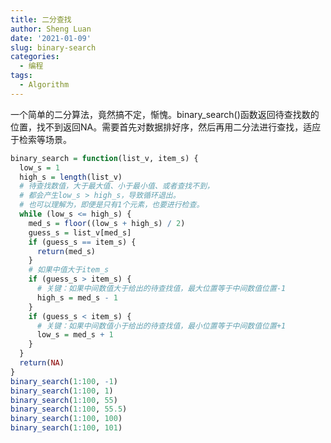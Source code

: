 ```yaml
---
title: 二分查找
author: Sheng Luan
date: '2021-01-09'
slug: binary-search
categories:
  - 编程
tags:
  - Algorithm
---
```


一个简单的二分算法，竟然搞不定，惭愧。binary_search()函数返回待查找数的位置，找不到返回NA。需要首先对数据排好序，然后再用二分法进行查找，适应于检索等场景。

```r
binary_search = function(list_v, item_s) {
  low_s = 1
  high_s = length(list_v)
  # 待查找数值，大于最大值、小于最小值、或者查找不到，
  # 都会产生low_s > high_s，导致循环退出。
  # 也可以理解为，即便是只有1个元素，也要进行检查。
  while (low_s <= high_s) {
    med_s = floor((low_s + high_s) / 2)
    guess_s = list_v[med_s]
    if (guess_s == item_s) {
      return(med_s)
    }
    # 如果中值大于item_s
    if (guess_s > item_s) {
      # 关键：如果中间数值大于给出的待查找值，最大位置等于中间数值位置-1
      high_s = med_s - 1
    }
    if (guess_s < item_s) {
      # 关键：如果中间数值小于给出的待查找值，最小位置等于中间数值位置+1
      low_s = med_s + 1
    }
  }
  return(NA)
}
binary_search(1:100, -1)
binary_search(1:100, 1)
binary_search(1:100, 55)
binary_search(1:100, 55.5)
binary_search(1:100, 100)
binary_search(1:100, 101)
```

